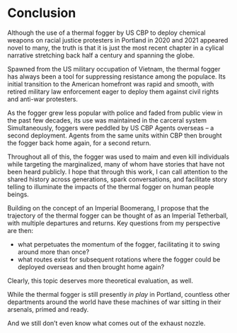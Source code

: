# Conclusion {#Conclusion}

Although the use of a thermal fogger by US CBP to deploy chemical weapons on racial justice protesters in Portland in 2020 and 2021 appeared novel to many, the truth is that it is just the most recent chapter in a cylical narrative stretching back half a century and spanning the globe.

Spawned from the US military occupation of Vietnam, the thermal fogger has always been a tool for suppressing resistance among the populace.
Its initial transition to the American homefront was rapid and smooth, with retired military law enforcement eager to deploy them against civil rights and anti-war protesters.

As the fogger grew less popular with police and faded from public view in the past few decades, its use was maintained in the carceral system 
Simultaneously, foggers were peddled by US CBP Agents overseas -- a second deployment.
Agents from the same units within CBP then brought the fogger back home again, for a second return.

Throughout all of this, the fogger was used to maim and even kill individuals while targeting the marginalized, many of whom have stories that have not been heard publicly.
I hope that through this work, I can call attention to the shared history across generations, spark conversations, and facilitate story telling to illuminate the impacts of the thermal fogger on human people beings.

Building on the concept of an Imperial Boomerang, I propose that the trajectory of the thermal fogger can be thought of as an Imperial Tetherball, with multiple departures and returns.
Key questions from my perspective are then: 

- what perpetuates the momentum of the fogger, facilitating it to swing around more than once?
- what routes exist for subsequent rotations where the fogger could be deployed overseas and then brought home again?

Clearly, this topic deserves more theoretical evaluation, as well.

While the thermal fogger is still presently _in play_ in Portland, countless other departments around the world have these machines of war sitting in their arsenals, primed and ready.

And we still don't even know what comes out of the exhaust nozzle.